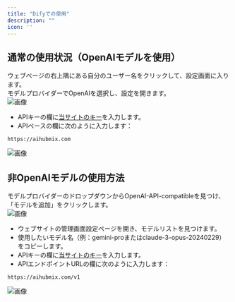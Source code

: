 ```yaml
---
title: "Difyでの使用"
description: ""
icon: ''
---
```


## 通常の使用状況（OpenAIモデルを使用）
ウェブページの右上隅にある自分のユーザー名をクリックして、設定画面に入ります。  
モデルプロバイダーでOpenAIを選択し、設定を開きます。  
![画像](../media/dify1.png) 
- APIキーの欄に[当サイトのキー](https://aihubmix.com/token)を入力します。  
- APIベースの欄に次のように入力します：
```
https://aihubmix.com
```  
![画像](../media/dify2.png) 

## 非OpenAIモデルの使用方法  
モデルプロバイダーのドロップダウンからOpenAI-API-compatibleを見つけ、「モデルを追加」をクリックします。  
![画像](../media/dify3.png)
- ウェブサイトの管理画面設定ページを開き、モデルリストを見つけます。
- 使用したいモデル名（例：gemini-proまたはclaude-3-opus-20240229）をコピーします。
- APIキーの欄に[当サイトのキー](https://aihubmix.com/token)を入力します。  
- APIエンドポイントURLの欄に次のように入力します：
```
https://aihubmix.com/v1
```  
![画像](../media/dify4.png)